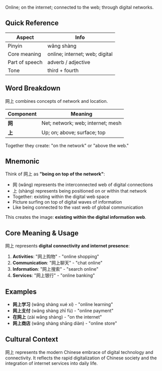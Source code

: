 Online; on the internet; connected to the web; through digital networks.

## Quick Reference

| Aspect         | Info                                 |
| -------------- | ------------------------------------ |
| Pinyin         | wǎng shàng                           |
| Core meaning   | online; internet; web; digital      |
| Part of speech | adverb / adjective                   |
| Tone           | third + fourth                       |

## Word Breakdown

网上 combines concepts of network and location.

| Component | Meaning                                     |
| --------- | ------------------------------------------- |
| **网**    | Net; network; web; internet; mesh          |
| **上**    | Up; on; above; surface; top                |

Together they create: "on the network" or "above the web."

## Mnemonic

Think of 网上 as **"being on top of the network"**:

- 网 (wǎng) represents the interconnected web of digital connections
- 上 (shàng) represents being positioned on or within that network
- Together: existing within the digital web space
- Picture surfing on top of digital waves of information
- Like being connected to the vast web of global communication

This creates the image: **existing within the digital information web**.

## Core Meaning & Usage

网上 represents **digital connectivity and internet presence**:

1. **Activities**: "网上购物" - "online shopping"
2. **Communication**: "网上聊天" - "chat online"
3. **Information**: "网上搜索" - "search online"
4. **Services**: "网上银行" - "online banking"

## Examples

- **网上学习** (wǎng shàng xué xí) - "online learning"
- **网上支付** (wǎng shàng zhī fù) - "online payment"
- **在网上** (zài wǎng shàng) - "on the internet"
- **网上商店** (wǎng shàng shāng diàn) - "online store"

## Cultural Context

网上 represents the modern Chinese embrace of digital technology and connectivity. It reflects the rapid digitalization of Chinese society and the integration of internet services into daily life.
